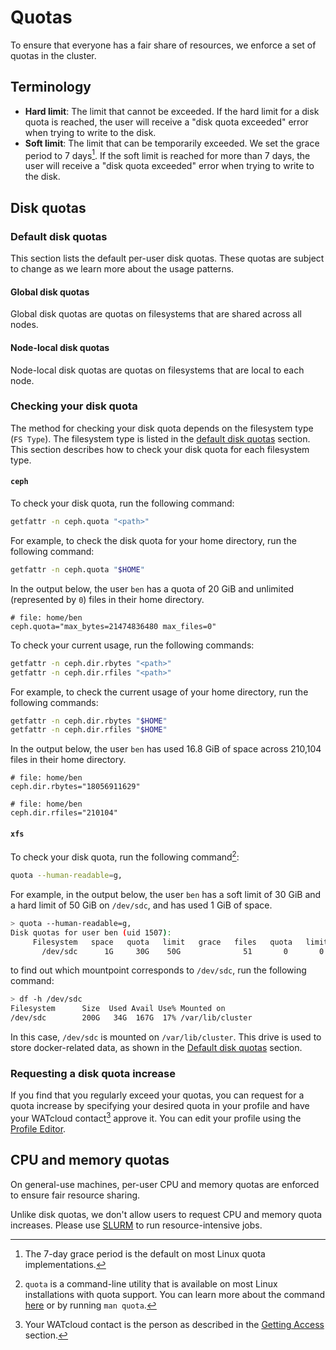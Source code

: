 
# Quotas

To ensure that everyone has a fair share of resources, we enforce a set of quotas in the cluster.

## Terminology

- **Hard limit**: The limit that cannot be exceeded. If the hard limit for a disk quota is reached,
    the user will receive a "disk quota exceeded" error when trying to write to the disk.
- **Soft limit**: The limit that can be temporarily exceeded. We set the grace period to 7 days[^7-day-grace].
    If the soft limit is reached for more than 7 days, the user will receive a "disk quota exceeded"
    error when trying to write to the disk.

[^7-day-grace]: The 7-day grace period is the default on most Linux quota implementations.

## Disk quotas

### Default disk quotas

This section lists the default per-user disk quotas. These quotas are subject to change as we learn more about the usage patterns.

#### Global disk quotas

Global disk quotas are quotas on filesystems that are shared across all nodes.

<GlobalQuotaTable className="mt-4" />

#### Node-local disk quotas

Node-local disk quotas are quotas on filesystems that are local to each node.

<NodeLocalQuotaTable className="mt-4" />

### Checking your disk quota

The method for checking your disk quota depends on the filesystem type (`FS Type`).
The filesystem type is listed in the [default disk quotas](#default-disk-quotas) section.
This section describes how to check your disk quota for each filesystem type.

#### `ceph`

To check your disk quota, run the following command:

```bash copy
getfattr -n ceph.quota "<path>"
```

For example, to check the disk quota for your home directory, run the following command:

```bash copy
getfattr -n ceph.quota "$HOME"
```

In the output below, the user `ben` has a quota of 20 GiB and unlimited (represented by `0`) files in their home directory.

```
# file: home/ben
ceph.quota="max_bytes=21474836480 max_files=0"
```

To check your current usage, run the following commands:

```bash copy
getfattr -n ceph.dir.rbytes "<path>"
getfattr -n ceph.dir.rfiles "<path>"
```

For example, to check the current usage of your home directory, run the following commands:

```bash copy
getfattr -n ceph.dir.rbytes "$HOME"
getfattr -n ceph.dir.rfiles "$HOME"
```

In the output below, the user `ben` has used 16.8 GiB of space across 210,104 files in their home directory.

```
# file: home/ben
ceph.dir.rbytes="18056911629"

# file: home/ben
ceph.dir.rfiles="210104"
```

#### `xfs`

To check your disk quota, run the following command[^quota-command]:

[^quota-command]: `quota` is a command-line utility that is available on most Linux installations with quota support. You can learn more about the
    command [here](https://linux.die.net/man/1/quota) or by running `man quota`.

```bash copy
quota --human-readable=g,
```

For example, in the output below, the user `ben` has a soft limit of 30 GiB and a hard limit of 50 GiB on `/dev/sdc`, and has used 1 GiB of space.

```bash
> quota --human-readable=g,
Disk quotas for user ben (uid 1507):
     Filesystem   space   quota   limit   grace   files   quota   limit   grace
       /dev/sdc      1G     30G    50G              51       0       0
```

to find out which mountpoint corresponds to `/dev/sdc`, run the following command:

```bash
> df -h /dev/sdc
Filesystem      Size  Used Avail Use% Mounted on
/dev/sdc        200G   34G  167G  17% /var/lib/cluster
```

In this case, `/dev/sdc` is mounted on `/var/lib/cluster`. This drive is used to store docker-related data,
as shown in the [Default disk quotas](#default-disk-quotas) section.

### Requesting a disk quota increase

If you find that you regularly exceed your quotas, you can request for a quota increase by specifying your
desired quota in your profile and have your WATcloud contact[^watcloud-contact] approve it. You can edit your
profile using the [Profile Editor](../utilities/profile-editor).

[^watcloud-contact]: Your WATcloud contact is the person as described in the [Getting Access](./getting-access#determine-your-watcloud-contact) section.

## CPU and memory quotas

On general-use machines, per-user CPU and memory quotas are enforced to ensure fair resource sharing.

<CPURAMQuotaTable className="mt-4" />

Unlike disk quotas, we don't allow users to request CPU and memory quota increases. Please use [SLURM](./slurm) to run resource-intensive jobs.



